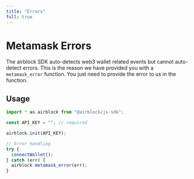 ```yaml
---
title: "Errors"
full: true
---
```


# Metamask Errors

The airblock SDK auto-detects web3 wallet related events but cannot auto-detect errors. This is the reason we have provided you with a `metamask_error` function. You just need to provide the error to us in the function.

## Usage

```js
import * as airblock from "@airblock/js-sdk";

const API_KEY = ""; // required

airblock.init(API_KEY);

// Error handling
try {
  connectWallet();
} catch (err) {
  airblock.metamask_error(err);
}
```
